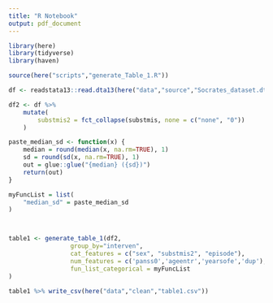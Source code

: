 ```yaml
---
title: "R Notebook"
output: pdf_document
---
```


```r
library(here)
library(tidyverse)
library(haven)
```

```r
source(here("scripts","generate_Table_1.R"))
```

```r
df <- readstata13::read.dta13(here("data","source","Socrates_dataset.dta"), generate.factors=TRUE, nonint.factors=TRUE)
```

```r
df2 <- df %>% 
    mutate(
        substmis2 = fct_collapse(substmis, none = c("none", "0"))
    )
```

```r

paste_median_sd <- function(x) {
    median = round(median(x, na.rm=TRUE), 1)
    sd = round(sd(x, na.rm=TRUE), 1)
    out = glue::glue("{median} ({sd})")
    return(out)
}

myFuncList = list(
    "median_sd" = paste_median_sd
)



table1 <- generate_table_1(df2, 
                 group_by="interven",
                 cat_features = c("sex", "substmis2", "episode"),
                 num_features = c('panss0','ageentr','yearsofe','dup'),
                 fun_list_categorical = myFuncList
)

table1 %>% write_csv(here("data","clean","table1.csv"))
```


